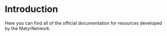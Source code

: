 # Introduction

Here you can find all of the official documentation for resources developed by the MatyrNetwork.
